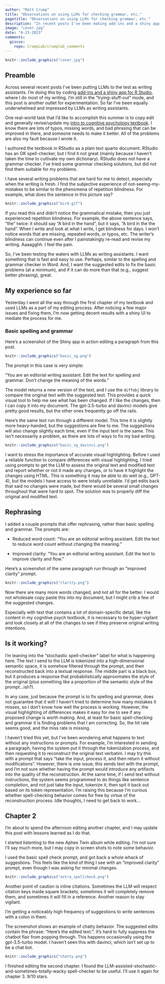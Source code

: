 ```yaml
---
author: "Matt Crump"
title: "Observations on using LLMs for checking grammar, etc."
pagetitle: "Observations on using LLMs for checking grammar, etc."
description: "In recent posts I've been making add-ins and a shiny app for writing assistance tools in R Studio, where I do most of my writing. I'm finally starting to get some usable results. Discussing some observations about the process in this post."
image: "cover.jpg"
date: "6-23-2023"
comments:
  giscus: 
    repo: CrumpLab/crumplab_comments
---
```


```r
knitr::include_graphics("cover.jpg")
```

## Preamble

Across several recent posts I've been putting LLMs to the test as writing assistants. I'm doing this by coding [add-ins and a shiny app for R Studio](https://crumplab.com/gptaddin/), where I do most of my writing. I'm still in the "trying-stuff-out" mode, and this post is another outlet for experimentation. So far I've been equally underwhelmed and impressed by LLMs as writing assistants.

One real-world task that I'd like to accomplish this summer is to copy edit and generally revise/update my [intro to cognitive psychology textbook](https://crumplab.com/cognition/textbook/). I know there are lots of typos, missing words, and bad phrasing that can be improved in there, and someone needs to make it better. All of the problems are also my fault because I wrote it.

I authored the textbook in RStudio as a plain text quarto document. RStudio has an OK spell-checker, but I find it not great (mainly because I haven't taken the time to cultivate my own dictionary). RStudio does not have a grammar checker. I've tried some grammar checking solutions, but did not find them suitable for my problems.

I have several writing problems that are hard for me to detect, especially when the writing is fresh. I find the subjective experience of not-seeing-my-mistakes to be similar to the phenomena of repetition blindness. For example, what does the sentence in this picture say?

```r
knitr::include_graphics("bird.gif")
```

If you read this and didn't notice the grammatical mistake, then you just experienced repetition blindness. For example, the above sentence says, "the" twice: it should say "A bird in the hand", but it says, "A bird in the the hand". When I write and look at what I write, I get blindness for days. I won't notice words that are missing, repeated words, or typos, etc. The writer's blindness can continue even after I painstakingly re-read and revise my writing. Aaaagghh. I feel the pain.

So, I've been testing the waters with LLMs as writing assistants. I want something that is fast and easy to use. Perhaps, similar to the spelling and grammar checker in Word. And, I want the suggested edits to fix the basic problems (at a minimum), and if it can do more than that (e.g., suggest better phrasing), great.

## My experience so far

Yesterday I went all the way through the first chapter of my textbook and used LLMs as a part of my editing process. After noticing a few major issues and fixing them, I'm now getting decent results with a shiny UI to mediate the process for me.

### Basic spelling and grammar

Here's a screenshot of the Shiny app in action editing a paragraph from this post.

```r
knitr::include_graphics("basic_sg.png")
```

The prompt in this case is very simple:

"You are an editorial writing assistant. Edit the text for spelling and grammar. Don't change the meaning of the words."

The model returns a new version of the text, and I use the `diffobj` library to compare the original text with the suggested text. This provides a quick visual tool to help me see what has been changed. If I like the changes, then I can copy it into my document. The gpt-3.5-turbo and davinci models give pretty good results, but the other ones frequently go off the rails.

Here's the same text run through a different model. This time it is slightly more heavy-handed, but the suggestions are fine to me. The suggestions will also change slightly each time, even if the input text is the same. This isn't necessarily a problem, as there are lots of ways to fix my bad writing.

```r
knitr::include_graphics("basic_sg_davinci.png")
```

I want to stress the importance of accurate visual highlighting. Before I used a reliable function to compare differences with visual highlighting, I tried using prompts to get the LLM to assess the original text and modified text and report whether or not it made any changes, or to have it highlight the changes using HTML. This is something it may be able to do well (e.g., GPT-4), but the models I have access to were totally unreliable. I'd get edits back that said no changes were made, but there would be several small changes throughout that were hard to spot. The solution was to properly diff the original and modified text.

## Rephrasing

I added a couple prompts that offer rephrasing, rather than basic spelling and grammar. The prompts are:

-   Reduced word count: "You are an editorial writing assistant. Edit the text to reduce word count without changing the meaning."

-   Improved clarity: "You are an editorial writing assistant. Edit the text to improve clarity and flow."

Here's a screenshot of the same paragraph run through an "improved clarity" prompt.

```r
knitr::include_graphics("clarity.png")
```

Now there are many more words changed, and not all for the better. I would not wholesale copy paste this into my document, but I might crib a few of the suggested changes.

Especially with text that contains a lot of domain-specific detail, like the content in my cognitive psych textbook, it is necessary to be hyper-vigilant and look closely at all of the changes to see if they preserve original writing intentions.

## Is it working?

I'm leaning into the "stochastic spell-checker" label for what is happening here. The text I send to the LLM is tokenized into a high-dimensional semantic space, it is somehow filtered through the prompt, and then reconstructed back into a textual response. The middle part is a black box, but it produces a response that probabilistically approximates the style of the original (plus something like a proportion of the semantic style of the prompt...ish?).

In any case, just because the prompt is to fix spelling and grammar, does not guarantee that it will! I haven't tried to determine how many mistakes it misses, so I don't know how well the process is working. However, the visual highlighting of differences makes it easy for me to see if any proposed change is worth making. And, at least for basic spell-checking and grammar it is finding problems that I am correcting. So, the hit rate seems good, and the miss rate is missing.

I haven't tried this yet, but I've been wondering what happens to text without any instructions or prompts. For example, I'm interested in sending a paragraph, having the system put it through the tokenization process, and then requesting it to reconstruct the original text verbatim. I may try this with a prompt that says "take the input, process it, and then return it without modifications". However, there is one issue; this sends text with the prompt, and I'm not sure whether having the prompt would introduce any artifacts into the quality of the reconstruction. At the same time, if I send text without instructions, the system seems programmed to do things like sentence completion, and not just take the input, tokenize it, then spit it back out based on its token representation. I'm raising this because I'm curious whether spell-checking behavior comes for free by virtue of the reconstruction process. Idle thoughts, I need to get back to work...

## Chapter 2

I'm about to spend the afternoon editing another chapter, and I may update this post with lessons learned as I do that.

I started listenting to the new Aphex Twin album while editing. I'm not sure I'll say much more, but I may copy in screen shots to note some behavior.

I used the basic spell check prompt, and got back a whole whack of suggestions. This feels like the kind of thing I see with an "improved clarity" prompt, even though I was asking for minimal changes.

```r
knitr::include_graphics("extra_spellcheck.png")
```

Another point of caution is inline citations. Sometimes the LLM will respect citation keys inside square brackets, sometimes it will completely remove them, and sometimes it will fill in a reference. Another reason to stay vigilant.

I'm getting a noticeably high frequency of suggestions to write sentences with a colon in them.

The screenshot shows an example of chatty behavior. The suggested edits contain the phrase: "Here's the edited text:". It's hard to fully suppress the chatbot flair from popping through. This happens occasionally using the gpt-3.5-turbo model. I haven't seen this with davinci, which isn't set up to be a chat bot.

```r
knitr::include_graphics("chatty.png")
```

I finished editing the second chapter. I found the LLM-assisted-stochastic-and-sometimes-totally-wacky spell-checker to be useful. I'll use it again for chapter 3. 9/10 stars.

